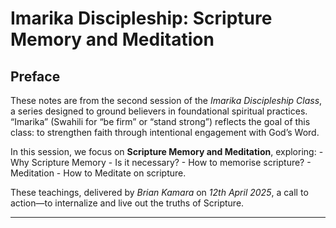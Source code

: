 # Imarika Discipleship: Scripture Memory and Meditation

## Preface

These notes are from the second session of the *Imarika Discipleship Class*, a series designed to ground believers in foundational spiritual practices. "Imarika" (Swahili for "be firm" or "stand strong") reflects the goal of this class: to strengthen faith through intentional engagement with God's Word.

In this session, we focus on **Scripture Memory and Meditation**, exploring:
    - Why Scripture Memory
    - Is it necessary?
    - How to memorise scripture?
    - Meditation
    - How to Meditate on scripture.


These teachings, delivered by *Brian Kamara* on *12th April 2025*, a call to action—to internalize and live out the truths of Scripture.  

---

